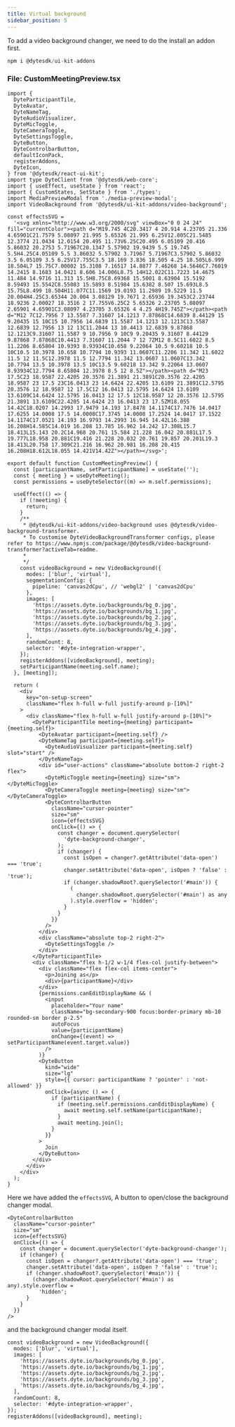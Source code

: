 ```yaml
---
title: Virtual background
sidebar_position: 5
---
```


To add a video background changer, we need to do the install an addon first.

```ts
npm i @dytesdk/ui-kit-addons
```

### File: CustomMeetingPreview.tsx

```tsx
import {
  DyteParticipantTile,
  DyteAvatar,
  DyteNameTag,
  DyteAudioVisualizer,
  DyteMicToggle,
  DyteCameraToggle,
  DyteSettingsToggle,
  DyteButton,
  DyteControlbarButton,
  defaultIconPack,
  registerAddons,
  DyteIcon,
} from '@dytesdk/react-ui-kit';
import type DyteClient from '@dytesdk/web-core';
import { useEffect, useState } from 'react';
import { CustomStates, SetState } from './types';
import MediaPreviewModal from './media-preview-modal';
import VideoBackground from '@dytesdk/ui-kit-addons/video-background';

const effectsSVG =
  '<svg xmlns="http://www.w3.org/2000/svg" viewBox="0 0 24 24" fill="currentColor"><path d="M19.745 4C20.3417 4 20.914 4.23705 21.336 4.65901C21.7579 5.08097 21.995 5.65326 21.995 6.25V12.805C21.5485 12.3774 21.0434 12.0154 20.495 11.73V6.25C20.495 6.05109 20.416 5.86032 20.2753 5.71967C20.1347 5.57902 19.9439 5.5 19.745 5.5H4.25C4.05109 5.5 3.86032 5.57902 3.71967 5.71967C3.57902 5.86032 3.5 6.05109 3.5 6.25V17.755C3.5 18.169 3.836 18.505 4.25 18.505L6.999 18.504L7 15.75C7.00002 15.3108 7.16517 14.8877 7.46268 14.5646C7.76019 14.2415 8.1683 14.0421 8.606 14.006L8.75 14H12.022C11.7223 14.4675 11.484 14.9716 11.313 15.5H8.75C8.69368 15.5001 8.63904 15.5192 8.59493 15.5542C8.55083 15.5893 8.51984 15.6382 8.507 15.693L8.5 15.75L8.499 18.504H11.077C11.1569 19.0193 11.2989 19.5229 11.5 20.004H4.25C3.65344 20.004 3.08129 19.7671 2.65936 19.3453C2.23744 18.9236 2.00027 18.3516 2 17.755V6.25C2 5.65326 2.23705 5.08097 2.65901 4.65901C3.08097 4.23705 3.65326 4 4.25 4H19.745Z"></path><path d="M12 7C12.7956 7 13.5587 7.31607 14.1213 7.87868C14.6839 8.44129 15 9.20435 15 10C15 10.7956 14.6839 11.5587 14.1213 12.1213C13.5587 12.6839 12.7956 13 12 13C11.2044 13 10.4413 12.6839 9.87868 12.1213C9.31607 11.5587 9 10.7956 9 10C9 9.20435 9.31607 8.44129 9.87868 7.87868C10.4413 7.31607 11.2044 7 12 7ZM12 8.5C11.6022 8.5 11.2206 8.65804 10.9393 8.93934C10.658 9.22064 10.5 9.60218 10.5 10C10.5 10.3978 10.658 10.7794 10.9393 11.0607C11.2206 11.342 11.6022 11.5 12 11.5C12.3978 11.5 12.7794 11.342 13.0607 11.0607C13.342 10.7794 13.5 10.3978 13.5 10C13.5 9.60218 13.342 9.22064 13.0607 8.93934C12.7794 8.65804 12.3978 8.5 12 8.5Z"></path><path d="M23 17.5C23 18.9587 22.4205 20.3576 21.3891 21.3891C20.3576 22.4205 18.9587 23 17.5 23C16.0413 23 14.6424 22.4205 13.6109 21.3891C12.5795 20.3576 12 18.9587 12 17.5C12 16.0413 12.5795 14.6424 13.6109 13.6109C14.6424 12.5795 16.0413 12 17.5 12C18.9587 12 20.3576 12.5795 21.3891 13.6109C22.4205 14.6424 23 16.0413 23 17.5ZM18.055 14.42C18.0207 14.2993 17.9479 14.193 17.8478 14.1174C17.7476 14.0417 17.6255 14.0008 17.5 14.0008C17.3745 14.0008 17.2524 14.0417 17.1522 14.1174C17.0521 14.193 16.9793 14.2993 16.945 14.42L16.388 16.208H14.585C14.019 16.208 13.785 16.962 14.242 17.308L15.7 18.413L15.143 20.2C14.968 20.761 15.584 21.228 16.042 20.881L17.5 19.777L18.958 20.881C19.416 21.228 20.032 20.761 19.857 20.201L19.3 18.413L20.758 17.309C21.216 16.962 20.981 16.208 20.415 16.208H18.612L18.055 14.421V14.42Z"></path></svg>';

export default function CustomMeetingPreview() {
  const [participantName, setParticipantName] = useState('');
  const { meeting } = useDyteMeeting();
  const permissions = useDyteSelector((m) => m.self.permissions);

  useEffect(() => {
    if (!meeting) {
      return;
    }
    /**
     * @dytesdk/ui-kit-addons/video-background uses @dytesdk/video-background-transformer.
     * To customise DyteVideoBackgroundTransformer configs, please refer to https://www.npmjs.com/package/@dytesdk/video-background-transformer?activeTab=readme.
     *
     */
    const videoBackground = new VideoBackground({
      modes: ['blur', 'virtual'],
      segmentationConfig: {
        pipeline: 'canvas2dCpu', // 'webgl2' | 'canvas2dCpu'
      },
      images: [
        'https://assets.dyte.io/backgrounds/bg_0.jpg',
        'https://assets.dyte.io/backgrounds/bg_1.jpg',
        'https://assets.dyte.io/backgrounds/bg_2.jpg',
        'https://assets.dyte.io/backgrounds/bg_3.jpg',
        'https://assets.dyte.io/backgrounds/bg_4.jpg',
      ],
      randomCount: 8,
      selector: '#dyte-integration-wrapper',
    });
    registerAddons([videoBackground], meeting);
    setParticipantName(meeting.self.name);
  }, [meeting]);

  return (
    <div
      key="on-setup-screen"
      className="flex h-full w-full justify-around p-[10%]"
    >
      <div className="flex h-full w-full justify-around p-[10%]">
        <DyteParticipantTile meeting={meeting} participant={meeting.self}>
          <DyteAvatar participant={meeting.self} />
          <DyteNameTag participant={meeting.self}>
            <DyteAudioVisualizer participant={meeting.self} slot="start" />
          </DyteNameTag>
          <div id="user-actions" className="absolute bottom-2 right-2 flex">
            <DyteMicToggle meeting={meeting} size="sm"></DyteMicToggle>
            <DyteCameraToggle meeting={meeting} size="sm"></DyteCameraToggle>
            <DyteControlbarButton
              className="cursor-pointer"
              size="sm"
              icon={effectsSVG}
              onClick={() => {
                const changer = document.querySelector(
                  'dyte-background-changer',
                );
                if (changer) {
                  const isOpen = changer?.getAttribute('data-open') === 'true';
                  changer.setAttribute('data-open', isOpen ? 'false' : 'true');
                  if (changer.shadowRoot?.querySelector('#main')) {
                    (
                      changer.shadowRoot.querySelector('#main') as any
                    ).style.overflow = 'hidden';
                  }
                }
              }}
            />
          </div>
          <div className="absolute top-2 right-2">
            <DyteSettingsToggle />
          </div>
        </DyteParticipantTile>
        <div className="flex h-1/2 w-1/4 flex-col justify-between">
          <div className="flex flex-col items-center">
            <p>Joining as</p>
            <div>{participantName}</div>
          </div>
          {permissions.canEditDisplayName && (
            <input
              placeholder="Your name"
              className="bg-secondary-900 focus:border-primary mb-10 rounded-sm border p-2.5"
              autoFocus
              value={participantName}
              onChange={(event) => setParticipantName(event.target.value)}
            />
          )}
          <DyteButton
            kind="wide"
            size="lg"
            style={{ cursor: participantName ? 'pointer' : 'not-allowed' }}
            onClick={async () => {
              if (participantName) {
                if (meeting.self.permissions.canEditDisplayName) {
                  await meeting.self.setName(participantName);
                }
                await meeting.join();
              }
            }}
          >
            Join
          </DyteButton>
        </div>
      </div>
    </div>
  );
}
```

Here we have added the `effectsSVG`, A button to open/close the background changer modal.

```tsx
<DyteControlbarButton
  className="cursor-pointer"
  size="sm"
  icon={effectsSVG}
  onClick={() => {
    const changer = document.querySelector('dyte-background-changer');
    if (changer) {
      const isOpen = changer?.getAttribute('data-open') === 'true';
      changer.setAttribute('data-open', isOpen ? 'false' : 'true');
      if (changer.shadowRoot?.querySelector('#main')) {
        (changer.shadowRoot.querySelector('#main') as any).style.overflow =
          'hidden';
      }
    }
  }}
/>
```

and the background changer modal itself.

```tsx
const videoBackground = new VideoBackground({
  modes: ['blur', 'virtual'],
  images: [
    'https://assets.dyte.io/backgrounds/bg_0.jpg',
    'https://assets.dyte.io/backgrounds/bg_1.jpg',
    'https://assets.dyte.io/backgrounds/bg_2.jpg',
    'https://assets.dyte.io/backgrounds/bg_3.jpg',
    'https://assets.dyte.io/backgrounds/bg_4.jpg',
  ],
  randomCount: 8,
  selector: '#dyte-integration-wrapper',
});
registerAddons([videoBackground], meeting);
```

